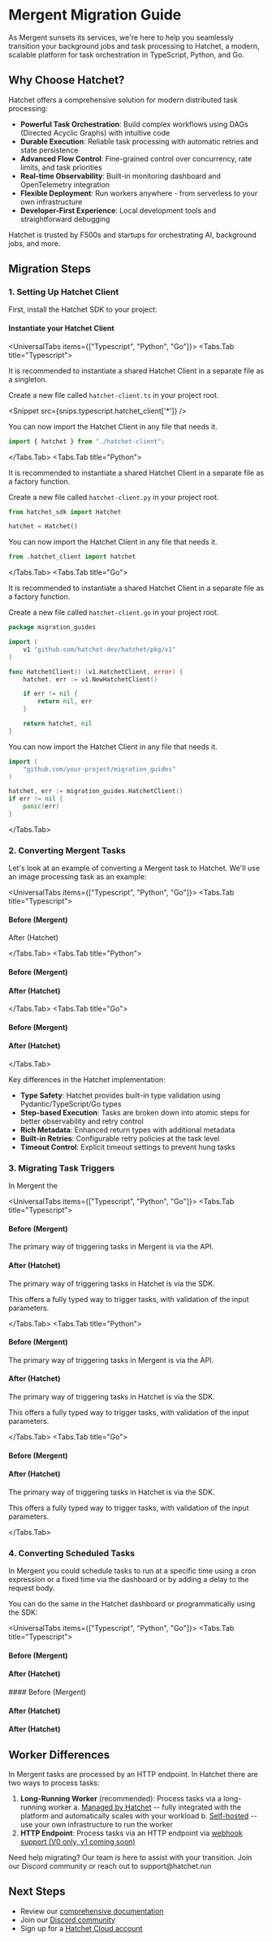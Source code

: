 
# Mergent Migration Guide

As Mergent sunsets its services, we're here to help you seamlessly transition your background jobs and task processing to Hatchet, a modern, scalable platform for task orchestration in TypeScript, Python, and Go.

## Why Choose Hatchet?

Hatchet offers a comprehensive solution for modern distributed task processing:

- **Powerful Task Orchestration**: Build complex workflows using DAGs (Directed Acyclic Graphs) with intuitive code
- **Durable Execution**: Reliable task processing with automatic retries and state persistence
- **Advanced Flow Control**: Fine-grained control over concurrency, rate limits, and task priorities
- **Real-time Observability**: Built-in monitoring dashboard and OpenTelemetry integration
- **Flexible Deployment**: Run workers anywhere - from serverless to your own infrastructure
- **Developer-First Experience**: Local development tools and straightforward debugging

Hatchet is trusted by F500s and startups for orchestrating AI, background jobs, and more.

## Migration Steps

### 1. Setting Up Hatchet Client

First, install the Hatchet SDK to your project:

<InstallCommand withLanguagePicker />

#### Instantiate your Hatchet Client

<UniversalTabs items={["Typescript", "Python", "Go"]}>
<Tabs.Tab title="Typescript">

It is recommended to instantiate a shared Hatchet Client in a separate file as a singleton.

Create a new file called `hatchet-client.ts` in your project root.

<Snippet src={snips.typescript.hatchet_client['*']} />

You can now import the Hatchet Client in any file that needs it.

```typescript copy
import { hatchet } from "./hatchet-client";
```

</Tabs.Tab>
<Tabs.Tab title="Python">

It is recommended to instantiate a shared Hatchet Client in a separate file as a factory function.

Create a new file called `hatchet-client.py` in your project root.

```python copy
from hatchet_sdk import Hatchet

hatchet = Hatchet()
```

You can now import the Hatchet Client in any file that needs it.

```python copy
from .hatchet_client import hatchet
```

</Tabs.Tab>
<Tabs.Tab title="Go">

It is recommended to instantiate a shared Hatchet Client in a separate file as a factory function.

Create a new file called `hatchet-client.go` in your project root.

```go
package migration_guides

import (
	v1 "github.com/hatchet-dev/hatchet/pkg/v1"
)

func HatchetClient() (v1.HatchetClient, error) {
	hatchet, err := v1.NewHatchetClient()

	if err != nil {
		return nil, err
	}

	return hatchet, nil
}
```

You can now import the Hatchet Client in any file that needs it.

```go
import (
	"github.com/your-project/migration_guides"
)

hatchet, err := migration_guides.HatchetClient()
if err != nil {
	panic(err)
}
```

</Tabs.Tab>
</UniversalTabs>

### 2. Converting Mergent Tasks

Let's look at an example of converting a Mergent task to Hatchet. We'll use an image processing task as an example:

<UniversalTabs items={["Typescript", "Python", "Go"]}>
<Tabs.Tab title="Typescript">
#### Before (Mergent)
<Snippet src={snips.typescript.migration_guides.mergent.before_mergent}  />

After (Hatchet)

<Snippet src={snips.typescript.migration_guides.mergent.after_hatchet} />

</Tabs.Tab>
<Tabs.Tab title="Python">
#### Before (Mergent)
<Snippet src={snips.python.migration_guides.mergent.before_mergent}  />

#### After (Hatchet)

<Snippet src={snips.python.migration_guides.mergent.after_hatchet} />

</Tabs.Tab>
<Tabs.Tab title="Go">
#### Before (Mergent)
<Snippet src={snips.go.migration_guides.mergent.before_mergent}  />

#### After (Hatchet)

<Snippet src={snips.go.migration_guides.mergent.after_hatchet} />

</Tabs.Tab>
</UniversalTabs>

Key differences in the Hatchet implementation:

- **Type Safety**: Hatchet provides built-in type validation using Pydantic/TypeScript/Go types
- **Step-based Execution**: Tasks are broken down into atomic steps for better observability and retry control
- **Rich Metadata**: Enhanced return types with additional metadata
- **Built-in Retries**: Configurable retry policies at the task level
- **Timeout Control**: Explicit timeout settings to prevent hung tasks

### 3. Migrating Task Triggers

In Mergent the

<UniversalTabs items={["Typescript", "Python", "Go"]}>
<Tabs.Tab title="Typescript">
#### Before (Mergent)
The primary way of triggering tasks in Mergent is via the API.

<Snippet src={snips.typescript.migration_guides.mergent.running_a_task_mergent} />

#### After (Hatchet)

The primary way of triggering tasks in Hatchet is via the SDK.

<Snippet src={snips.typescript.migration_guides.mergent.running_a_task_hatchet} />

This offers a fully typed way to trigger tasks, with validation of the input parameters.

</Tabs.Tab>
<Tabs.Tab title="Python">
#### Before (Mergent)
The primary way of triggering tasks in Mergent is via the API.
<Snippet src={snips.python.migration_guides.mergent.running_a_task_mergent} />

#### After (Hatchet)

The primary way of triggering tasks in Hatchet is via the SDK.

<Snippet src={snips.python.migration_guides.mergent.running_a_task_hatchet} />

This offers a fully typed way to trigger tasks, with validation of the input parameters.

</Tabs.Tab>
<Tabs.Tab title="Go">
#### Before (Mergent)
<Snippet src={snips.go.migration_guides.mergent.running_a_task_mergent} />

#### After (Hatchet)

The primary way of triggering tasks in Hatchet is via the SDK.

<Snippet src={snips.go.migration_guides.mergent.running_a_task_hatchet} />

This offers a fully typed way to trigger tasks, with validation of the input parameters.

</Tabs.Tab>
</UniversalTabs>

### 4. Converting Scheduled Tasks

In Mergent you could schedule tasks to run at a specific time using a cron expression or a fixed time via the dashboard or by adding a delay to the request body.

You can do the same in the Hatchet dashboard or programmatically using the SDK:

<UniversalTabs items={["Typescript", "Python", "Go"]}>
<Tabs.Tab title="Typescript">
#### Before (Mergent)
<Snippet src={snips.typescript.migration_guides.mergent.scheduling_tasks_mergent} />

#### After (Hatchet)

<Snippet src={snips.typescript.migration_guides.mergent.scheduling_tasks_hatchet} />
</Tabs.Tab>
<Tabs.Tab title="Python">
#### Before (Mergent)
<Snippet src={snips.python.migration_guides.mergent.scheduling_tasks_mergent} />

#### After (Hatchet)

<Snippet src={snips.python.migration_guides.mergent.scheduling_tasks_hatchet} />
</Tabs.Tab>
<Tabs.Tab title="Go">

#### After (Hatchet)

<Snippet src={snips.go.migration_guides.mergent.scheduling_tasks_hatchet} />
</Tabs.Tab>
</UniversalTabs>

## Worker Differences

In Mergent tasks are processed by an HTTP endpoint. In Hatchet there are two ways to process tasks:

1. **Long-Running Worker** (recommended): Process tasks via a long-running worker
   a. [Managed by Hatchet](../home/compute) -- fully integrated with the platform and automatically scales with your workload
   b. [Self-hosted](../home/workers) -- use your own infrastructure to run the worker
2. **HTTP Endpoint**: Process tasks via an HTTP endpoint via [webhook support (V0 only, v1 coming soon)](https://v0-docs.hatchet.run/home/features/webhooks)

<Callout type="info">
  Need help migrating? Our team is here to assist with your transition. Join our
  Discord community or reach out to support@hatchet.run
</Callout>

## Next Steps

- Review our [comprehensive documentation](../home/workers)
- Join our [Discord community](https://hatchet.run/discord)
- Sign up for a [Hatchet Cloud account](https://cloud.onhatchet.run/)
